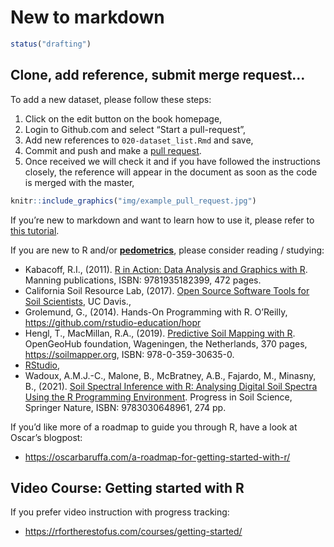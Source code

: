 # New to markdown

```r
status("drafting")
```

## Clone, add reference, submit merge request...

To add a new dataset, please follow these steps:

1.  Click on the edit button on the book homepage,\
2.  Login to Github.com and select "Start a pull-request",\
3.  Add new references to `020-dataset_list.Rmd` and save,\
4.  Commit and push and make a [pull
request](https://docs.github.com/en/github/collaborating-with-issues-and-pull-requests/creating-a-pull-request).\
5.  Once received we will check it and if you have followed the instructions closely, 
    the reference will appear in the document as soon as the code is merged with the master,\

```r
knitr::include_graphics("img/example_pull_request.jpg")
```

If you're new to markdown and want to learn how to use it, please refer to [this tutorial](https://guides.github.com/features/mastering-markdown/).

If you are new to R and/or [**pedometrics**](https://pedometrics.org), please consider reading / studying:

- Kabacoff, R.I., (2011). [R in Action: Data Analysis and Graphics with R](http://www.manning.com/kabacoff/). Manning publications, ISBN: 9781935182399, 472 pages.  
- California Soil Resource Lab, (2017). [Open Source Software Tools for Soil Scientists](https://casoilresource.lawr.ucdavis.edu/software/), UC Davis.,  
- Grolemund, G., (2014). Hands-On Programming with R. O’Reilly, <https://github.com/rstudio-education/hopr>  
- Hengl, T., MacMillan, R.A., (2019). [Predictive Soil Mapping with R](https://soilmapper.org). OpenGeoHub foundation, Wageningen, the Netherlands, 370 pages, <https://soilmapper.org>, ISBN: 978-0-359-30635-0.  
- [RStudio](http://www.rstudio.com/products/RStudio/),  
- Wadoux, A.M.J.-C., Malone, B., McBratney, A.B., Fajardo, M., Minasny, B., (2021). [Soil Spectral Inference with R: Analysing Digital Soil Spectra Using the R Programming Environment](https://books.google.nl/books?id=4kQgEAAAQBAJ). Progress in Soil Science, Springer Nature, ISBN: 9783030648961, 274 pp.  

If you'd like more of a roadmap to guide you through R, have a look at Oscar's blogpost:

- <https://oscarbaruffa.com/a-roadmap-for-getting-started-with-r/>  

## Video Course: Getting started with R

If you prefer video instruction with progress tracking:

- <https://rfortherestofus.com/courses/getting-started/>  
